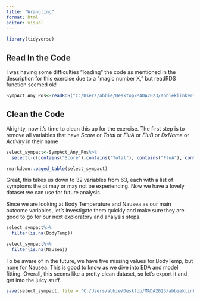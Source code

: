 ```yaml
---
title: "Wrangling"
format: html
editor: visual
---
```


```r
library(tidyverse)
```

## Read In the Code

I was having some difficulties "loading" the code as mentioned in the description for this exercise due to a "magic number X," but readRDS function seemed ok!

```r
SympAct_Any_Pos<-readRDS("C:/Users/abbie/Desktop/MADA2023/abbieklinker-MADA-portfolio/fluanalysis/data/SympAct_Any_Pos.Rda")
```

## Clean the Code

Alrighty, now it's time to clean this up for the exercise. The first step is to remove all variables that have *Score* or *Total* or *FluA* or *FluB* or *DxName* or *Activity* in their name

```r
select_sympact<-SympAct_Any_Pos%>%
  select(-c(contains("Score"),contains("Total"), contains("FluA"), contains("FluB"), contains("DxName"), contains("Activity"), Unique.Visit))
```

```r
rmarkdown::paged_table(select_sympact)
```

Great, this takes us down to 32 variables from 63, each with a list of symptoms the pt may or may not be experiencing. Now we have a lovely dataset we can use for future analysis.

Since we are looking at Body Temperature and Nausea as our main outcome variables, let's investigate them quickly and make sure they are good to go for our next exploratory and analysis steps.

```r
select_sympact%>%
  filter(is.na(BodyTemp))

select_sympact%>%
  filter(is.na(Nausea))

```

To be aware of in the future, we have five missing values for BodyTemp, but none for Nausea. This is good to know as we dive into EDA and model fitting. Overall, this seems like a pretty clean dataset, so let's export it and get into the juicy stuff.

```r
save(select_sympact, file = "C:/Users/abbie/Desktop/MADA2023/abbieklinker-MADA-portfolio/fluanalysis/data/clean_symptoms.rds")
```
